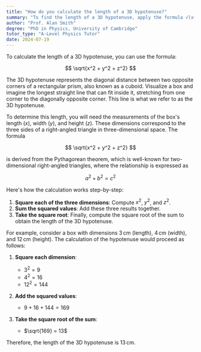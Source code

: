```yaml
---
title: "How do you calculate the length of a 3D hypotenuse?"
summary: "To find the length of a 3D hypotenuse, apply the formula √(x² + y² + z²), where x, y, and z are the lengths of the sides."
author: "Prof. Alan Smith"
degree: "PhD in Physics, University of Cambridge"
tutor_type: "A-Level Physics Tutor"
date: 2024-07-19
---
```


To calculate the length of a 3D hypotenuse, you can use the formula:

$$
\sqrt{x^2 + y^2 + z^2}
$$

The 3D hypotenuse represents the diagonal distance between two opposite corners of a rectangular prism, also known as a cuboid. Visualize a box and imagine the longest straight line that can fit inside it, stretching from one corner to the diagonally opposite corner. This line is what we refer to as the 3D hypotenuse.

To determine this length, you will need the measurements of the box's length ($x$), width ($y$), and height ($z$). These dimensions correspond to the three sides of a right-angled triangle in three-dimensional space. The formula 

$$
\sqrt{x^2 + y^2 + z^2}
$$ 

is derived from the Pythagorean theorem, which is well-known for two-dimensional right-angled triangles, where the relationship is expressed as 

$$
a^2 + b^2 = c^2
$$ 

Here's how the calculation works step-by-step:

1. **Square each of the three dimensions**: Compute $x^2$, $y^2$, and $z^2$.
2. **Sum the squared values**: Add these three results together.
3. **Take the square root**: Finally, compute the square root of the sum to obtain the length of the 3D hypotenuse.

For example, consider a box with dimensions $3 \, \text{cm}$ (length), $4 \, \text{cm}$ (width), and $12 \, \text{cm}$ (height). The calculation of the hypotenuse would proceed as follows:

1. **Square each dimension**:
   - $3^2 = 9$
   - $4^2 = 16$
   - $12^2 = 144$

2. **Add the squared values**:
   - $9 + 16 + 144 = 169$

3. **Take the square root of the sum**:
   - $\sqrt{169} = 13$

Therefore, the length of the 3D hypotenuse is $13 \, \text{cm}$.
    